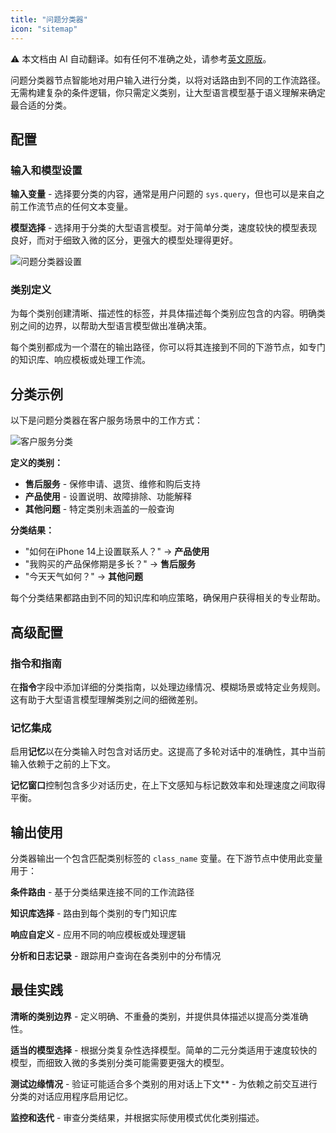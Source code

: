```yaml
---
title: "问题分类器"
icon: "sitemap"
---
```


<Note> ⚠️ 本文档由 AI 自动翻译。如有任何不准确之处，请参考[英文原版](/en/documentation/pages/nodes/question-classifier)。</Note>


问题分类器节点智能地对用户输入进行分类，以将对话路由到不同的工作流路径。无需构建复杂的条件逻辑，你只需定义类别，让大型语言模型基于语义理解来确定最合适的分类。

## 配置

### 输入和模型设置

**输入变量** - 选择要分类的内容，通常是用户问题的 `sys.query`，但也可以是来自之前工作流节点的任何文本变量。

**模型选择** - 选择用于分类的大型语言模型。对于简单分类，速度较快的模型表现良好，而对于细致入微的区分，更强大的模型处理得更好。

<Frame caption="问题分类器配置界面">
  <img src="https://assets-docs.dify.ai/dify-enterprise-mintlify/en/guides/workflow/node/2f039c5ff3f095b0eed291101d9bff15.png" alt="问题分类器设置" />
</Frame>

### 类别定义

为每个类别创建清晰、描述性的标签，并具体描述每个类别应包含的内容。明确类别之间的边界，以帮助大型语言模型做出准确决策。

每个类别都成为一个潜在的输出路径，你可以将其连接到不同的下游节点，如专门的知识库、响应模板或处理工作流。

## 分类示例

以下是问题分类器在客户服务场景中的工作方式：

<Frame caption="客户服务分类工作流">
  <img src="https://assets-docs.dify.ai/dify-enterprise-mintlify/en/guides/workflow/node/2f06ecce149c844c23be70a8fcff09bc.png" alt="客户服务分类" />
</Frame>

**定义的类别：**
- **售后服务** - 保修申请、退货、维修和购后支持
- **产品使用** - 设置说明、故障排除、功能解释  
- **其他问题** - 特定类别未涵盖的一般查询

**分类结果：**
- "如何在iPhone 14上设置联系人？" → **产品使用**
- "我购买的产品保修期是多长？" → **售后服务**  
- "今天天气如何？" → **其他问题**

每个分类结果都路由到不同的知识库和响应策略，确保用户获得相关的专业帮助。

## 高级配置

### 指令和指南

在**指令**字段中添加详细的分类指南，以处理边缘情况、模糊场景或特定业务规则。这有助于大型语言模型理解类别之间的细微差别。

### 记忆集成

启用**记忆**以在分类输入时包含对话历史。这提高了多轮对话中的准确性，其中当前输入依赖于之前的上下文。

**记忆窗口**控制包含多少对话历史，在上下文感知与标记数效率和处理速度之间取得平衡。

## 输出使用

分类器输出一个包含匹配类别标签的 `class_name` 变量。在下游节点中使用此变量用于：

**条件路由** - 基于分类结果连接不同的工作流路径

**知识库选择** - 路由到每个类别的专门知识库

**响应自定义** - 应用不同的响应模板或处理逻辑

**分析和日志记录** - 跟踪用户查询在各类别中的分布情况

## 最佳实践

**清晰的类别边界** - 定义明确、不重叠的类别，并提供具体描述以提高分类准确性。

**适当的模型选择** - 根据分类复杂性选择模型。简单的二元分类适用于速度较快的模型，而细致入微的多类别分类可能需要更强大的模型。

**测试边缘情况** - 验证可能适合多个类别的用对话上下文** - 为依赖之前交互进行分类的对话应用程序启用记忆。

**监控和迭代** - 审查分类结果，并根据实际使用模式优化类别描述。
